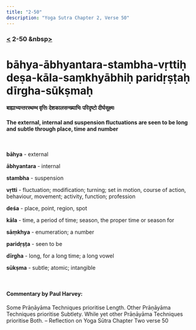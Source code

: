 ```yaml
---
title: "2-50"
description: "Yoga Sutra Chapter 2, Verse 50"
---
```


### [<](/Chapter-2/2-49/) 2-50 &nbsp[>](/Chapter-2/2-51/)

# bāhya-ābhyantara-stambha-vṛttiḥ deṣa-kāla-saṃkhyābhiḥ paridṛṣṭaḥ dīrgha-sūkṣmaḥ

#### बाह्याभ्यन्तरस्थम्भ वृत्तिः देशकालसन्ख्याभिः परिदृष्टो दीर्घसूक्ष्मः

#### The external, internal and suspension fluctuations are seen to be long and subtle through place, time and number

<br />

**bāhya** - external

**ābhyantara** - internal

**stambha** - suspension

**vṛtti** - fluctuation; modification; turning; set in motion, course of action, behaviour, movement; activity, function; profession

**deśa** - place, point, region, spot

**kāla** - time, a period of time; season, the proper time or season for

**sāṃkhya** - enumeration; a number

**paridṛṣṭa** - seen to be

**dīrgha** - long, for a long time; a long vowel

**sūkṣma** - subtle; atomic; intangible

<br />

#### Commentary by Paul Harvey:

Some Prāṇāyāma Techniques prioritise Length.
Other Prāṇāyāma Techniques prioritise Subtlety.
While yet other Prāṇāyāma Techniques prioritise Both.
– Reflection on Yoga Sūtra Chapter Two verse 50
